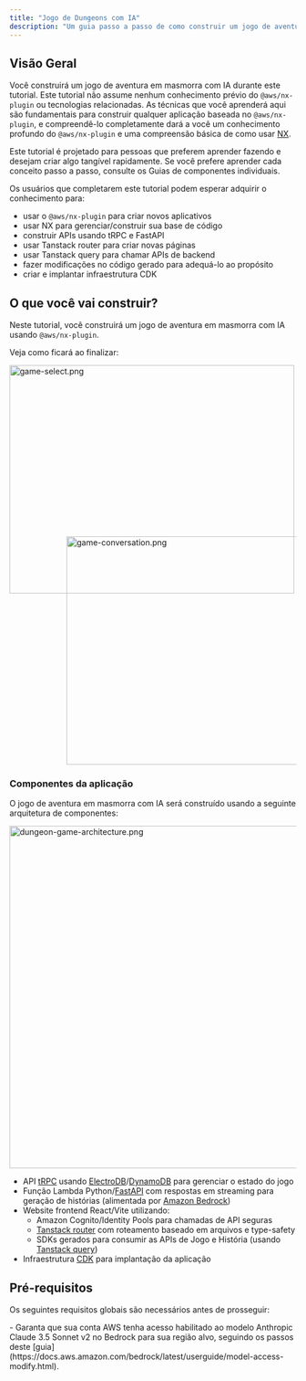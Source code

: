```yaml
---
title: "Jogo de Dungeons com IA"
description: "Um guia passo a passo de como construir um jogo de aventura de dungeon alimentado por IA usando o @aws/nx-plugin."
---
```





## Visão Geral

Você construirá um jogo de aventura em masmorra com IA durante este tutorial. Este tutorial não assume nenhum conhecimento prévio do `@aws/nx-plugin` ou tecnologias relacionadas. As técnicas que você aprenderá aqui são fundamentais para construir qualquer aplicação baseada no `@aws/nx-plugin`, e compreendê-lo completamente dará a você um conhecimento profundo do `@aws/nx-plugin` e uma compreensão básica de como usar [NX](https://nx.dev/).

<Aside>Este tutorial é projetado para pessoas que preferem aprender fazendo e desejam criar algo tangível rapidamente. Se você prefere aprender cada conceito passo a passo, consulte os Guias de componentes individuais.</Aside>

Os usuários que completarem este tutorial podem esperar adquirir o conhecimento para:

- usar o `@aws/nx-plugin` para criar novos aplicativos
- usar NX para gerenciar/construir sua base de código
- construir APIs usando tRPC e FastAPI
- usar Tanstack router para criar novas páginas
- usar Tanstack query para chamar APIs de backend
- fazer modificações no código gerado para adequá-lo ao propósito
- criar e implantar infraestrutura CDK

## O que você vai construir?

Neste tutorial, você construirá um jogo de aventura em masmorra com IA usando `@aws/nx-plugin`.

Veja como ficará ao finalizar:

<Image src={gameSelectPng} alt="game-select.png" width="500" height="400" />
<div style="margin-top: -100px; margin-left: 100px;">
<Image src={gameConversationPng} alt="game-conversation.png" width="500" height="400" />
</div>

### Componentes da aplicação

O jogo de aventura em masmorra com IA será construído usando a seguinte arquitetura de componentes:

<Image class="white-bg" src={dungeonAdventureArchitecturePng} alt="dungeon-game-architecture.png" width="800" height="600" />

- API [tRPC](https://trpc.io/) usando [ElectroDB](https://electrodb.dev/)/[DynamoDB](https://aws.amazon.com/dynamodb/) para gerenciar o estado do jogo
- Função Lambda Python/[FastAPI](https://fastapi.tiangolo.com/) com respostas em streaming para geração de histórias (alimentada por [Amazon Bedrock](https://aws.amazon.com/bedrock/))
- Website frontend React/Vite utilizando:
  - Amazon Cognito/Identity Pools para chamadas de API seguras
  - [Tanstack router](https://tanstack.com/router/latest) com roteamento baseado em arquivos e type-safety
  - SDKs gerados para consumir as APIs de Jogo e História (usando [Tanstack query](https://tanstack.com/query/latest))
- Infraestrutura [CDK](https://docs.aws.amazon.com/cdk/v2/guide/home.html) para implantação da aplicação

## Pré-requisitos

Os seguintes requisitos globais são necessários antes de prosseguir:

<Prerequisites />
- Garanta que sua conta AWS tenha acesso habilitado ao modelo Anthropic Claude 3.5 Sonnet v2 no Bedrock para sua região alvo, seguindo os passos deste [guia](https://docs.aws.amazon.com/bedrock/latest/userguide/model-access-modify.html).